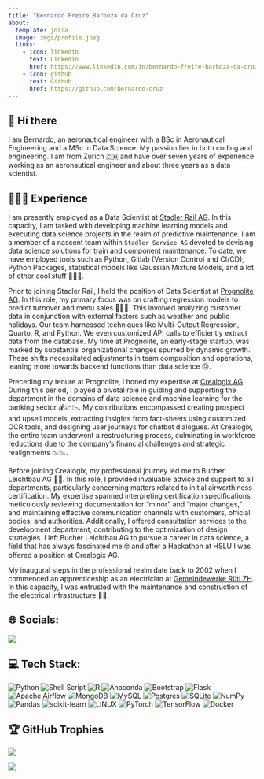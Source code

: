 ```yaml
---
title: "Bernardo Freire Barboza da Cruz"
about:
  template: jolla
  image: imgs/profile.jpeg
  links:
    - icon: linkedin
      text: Linkedin
      href: https://www.linkedin.com/in/bernardo-freire-barboza-da-cruz/
    - icon: github
      text: Github
      href: https://github.com/bernardo-cruz
---
```

## 👋 Hi there 
I am Bernardo, an aeronautical engineer with a BSc in Aeronautical Engineering and a MSc in Data Science. My passion lies in both coding and engineering. I am from Zurich 🇨🇭 and have over seven years of experience working as an aeronautical engineer and about three years as a data scientist.

## 👨🏽‍💻 Experience  
I am presently employed as a Data Scientist at [Stadler Rail AG](https://www.stadlerrail.com/de/). In this capacity, I am tasked with developing machine learning models and executing data science projects in the realm of predictive maintenance. I am a member of a nascent team within `Stadler Service AG` devoted to devising data science solutions for train and component maintenance. To date, we have employed tools such as Python, Gitlab (Version Control and CI/CD), Python Packages, statistical models like Gaussian Mixture Models, and a lot of other cool stuff 🚂🚂🚂.

Prior to joining Stadler Rail, I held the position of Data Scientist at [Prognolite AG](https://www.prognolite.com/). In this role, my primary focus was on crafting regression models to predict turnover and menu sales 🍔🍕🍝. This involved analyzing customer data in conjunction with external factors such as weather and public holidays. Our team harnessed techniques like Multi-Output Regression, Quarto, R, and Python. We even customized API calls to efficiently extract data from the database. My time at Prognolite, an early-stage startup, was marked by substantial organizational changes spurred by dynamic growth. These shifts necessitated adjustments in team composition and operations, leaning more towards backend functions than data science 😐.

Preceding my tenure at Prognolite, I honed my expertise at [Crealogix AG](https://crealogix.com/en). During this period, I played a pivotal role in guiding and supporting the department in the domains of data science and machine learning for the banking sector 💰📈📉. My contributions encompassed creating prospect and upsell models, extracting insights from fact-sheets using customized OCR tools, and designing user journeys for chatbot dialogues. At Crealogix, the entire team underwent a restructuring process, culminating in workforce reductions due to the company's financial challenges and strategic realignments 📉📉.

Before joining Crealogix, my professional journey led me to Bucher Leichtbau AG 🛫🛬. In this role, I provided invaluable advice and support to all departments, particularly concerning matters related to initial airworthiness certification. My expertise spanned interpreting certification specifications, meticulously reviewing documentation for "minor" and "major changes," and maintaining effective communication channels with customers, official bodies, and authorities. Additionally, I offered consultation services to the development department, contributing to the optimization of design strategies. I left Bucher Leichtbau AG to pursue a career in data science, a field that has always fascinated me 🤓 and after a Hackathon at HSLU I was offered a position at Crealogix AG.

My inaugural steps in the professional realm date back to 2002 when I commenced an apprenticeship as an electrician at [Gemeindewerke Rüti ZH](https://www.gwrueti.ch/). In this capacity, I was entrusted with the maintenance and construction of the electrical infrastructure 🔌💡.

## 🌐 Socials:

[![](https://img.shields.io/badge/LinkedIn-%230077B5.svg?logo=linkedin&logoColor=white)](https://www.linkedin.com/in/bernardo-freire-barboza-da-cruz/)

## 💻 Tech Stack:

![Python](https://img.shields.io/badge/python-3670A0?style=for-the-badge&logo=python&logoColor=ffdd54) 
![Shell Script](https://img.shields.io/badge/shell_script-%23121011.svg?style=for-the-badge&logo=gnu-bash&logoColor=white) 
![R](https://img.shields.io/badge/r-%23276DC3.svg?style=for-the-badge&logo=r&logoColor=white) 
![Anaconda](https://img.shields.io/badge/Anaconda-%2344A833.svg?style=for-the-badge&logo=anaconda&logoColor=white) 
![Bootstrap](https://img.shields.io/badge/bootstrap-%23563D7C.svg?style=for-the-badge&logo=bootstrap&logoColor=white) 
![Flask](https://img.shields.io/badge/flask-%23000.svg?style=for-the-badge&logo=flask&logoColor=white) 
![Apache Airflow](https://img.shields.io/badge/Apache%20Airflow-017CEE?style=for-the-badge&logo=Apache%20Airflow&logoColor=white) 
![MongoDB](https://img.shields.io/badge/MongoDB-%234ea94b.svg?style=for-the-badge&logo=mongodb&logoColor=white) 
![MySQL](https://img.shields.io/badge/mysql-%2300f.svg?style=for-the-badge&logo=mysql&logoColor=white) 
![Postgres](https://img.shields.io/badge/postgres-%23316192.svg?style=for-the-badge&logo=postgresql&logoColor=white) 
![SQLite](https://img.shields.io/badge/sqlite-%2307405e.svg?style=for-the-badge&logo=sqlite&logoColor=white) 
![NumPy](https://img.shields.io/badge/numpy-%23013243.svg?style=for-the-badge&logo=numpy&logoColor=white) 
![Pandas](https://img.shields.io/badge/pandas-%23150458.svg?style=for-the-badge&logo=pandas&logoColor=white) 
![scikit-learn](https://img.shields.io/badge/scikit--learn-%23F7931E.svg?style=for-the-badge&logo=scikit-learn&logoColor=white) 
![LINUX](https://img.shields.io/badge/Linux-FCC624?style=for-the-badge&logo=linux&logoColor=black) 
![PyTorch](https://img.shields.io/badge/PyTorch-%23EE4C2C.svg?style=for-the-badge&logo=PyTorch&logoColor=white) 
![TensorFlow](https://img.shields.io/badge/TensorFlow-%23FF6F00.svg?style=for-the-badge&logo=TensorFlow&logoColor=white) 
![Docker](https://img.shields.io/badge/docker-%230db7ed.svg?style=for-the-badge&logo=docker&logoColor=white)

## 🏆 GitHub Trophies

![](https://github-profile-trophy.vercel.app/?username=bernardo-cruz&theme=chalk&no-frame=false&no-bg=true&margin-w=4)

<!--
**bernardo-cruz/bernardo-cruz** is a ✨ _special_ ✨ repository because its `README.md` (this file) appears on your GitHub profile.

Here are some ideas to get you started:

- 🔭 I’m currently working on ...
- 🌱 I’m currently learning ...
- 👯 I’m looking to collaborate on ...
- 🤔 I’m looking for help with ...
- 💬 Ask me about ...
- 📫 How to reach me: ...
- 😄 Pronouns: ...
- ⚡ Fun fact: ...
-->

[![](https://visitcount.itsvg.in/api?id=Blog&label=Profile%20Views&color=0&icon=5&pretty=false)](https://visitcount.itsvg.in)
